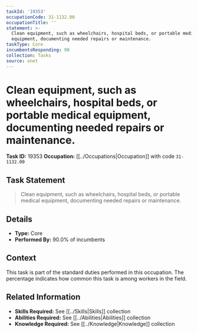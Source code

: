 ```yaml
---
taskId: '19353'
occupationCode: 31-1132.00
occupationTitle: ''
statement: >-
  Clean equipment, such as wheelchairs, hospital beds, or portable medical
  equipment, documenting needed repairs or maintenance.
taskType: Core
incumbentsResponding: 90
collection: Tasks
source: onet
---
```

# Clean equipment, such as wheelchairs, hospital beds, or portable medical equipment, documenting needed repairs or maintenance.

**Task ID:** 19353
**Occupation:** [[../Occupations|Occupation]] with code `31-1132.00`

## Task Statement

> Clean equipment, such as wheelchairs, hospital beds, or portable medical equipment, documenting needed repairs or maintenance.

## Details

- **Type:** Core
- **Performed By:** 90.0% of incumbents

## Context

This task is part of the standard duties performed in this occupation. The percentage indicates how common this task is among workers in the field.

## Related Information

- **Skills Required:** See [[../Skills|Skills]] collection
- **Abilities Required:** See [[../Abilities|Abilities]] collection
- **Knowledge Required:** See [[../Knowledge|Knowledge]] collection
